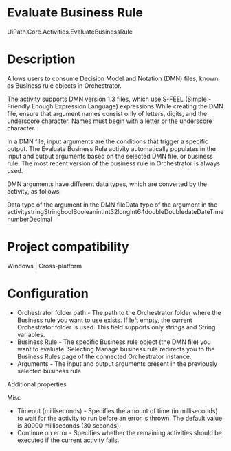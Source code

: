﻿# Evaluate Business Rule

UiPath.Core.Activities.EvaluateBusinessRule

# Description

Allows users to consume Decision Model and Notation (DMN) files, known as Business rule objects in Orchestrator.

The activity supports DMN version 1.3 files, which use S-FEEL (Simple - Friendly Enough Expression Language) expressions.While creating the DMN file, ensure that argument names consist only of letters, digits, and the underscore character. Names must begin with a letter or the underscore character.

In a DMN file, input arguments are the conditions that trigger a specific output. The Evaluate Business Rule activity automatically populates in the input and output arguments based on the selected DMN file, or business rule. The most recent version of the business rule in Orchestrator is always used.

DMN arguments have different data types, which are converted by the activity, as follows:

Data type of the argument in the DMN fileData type of the argument in the activitystringStringboolBooleanintInt32longInt64doubleDoubledateDateTimenumberDecimal

# Project compatibility

Windows | Cross-platform

# Configuration

* Orchestrator folder path - The path to the Orchestrator folder where the Business rule you want to use exists. If left empty, the current Orchestrator folder is used. This field supports only strings and String variables.
* Business Rule - The specific Business rule object (the DMN file) you want to evaluate. Selecting Manage business rule redirects you to the Business Rules page of the connected Orchestrator instance.
* Arguments - The input and output arguments present in the previously selected business rule.





Additional properties

Misc

* Timeout (milliseconds) - Specifies the amount of time (in milliseconds) to wait for the activity to run before an error is thrown. The default value is 30000 milliseconds (30 seconds).
* Continue on error - Specifies whether the remaining activities should be executed if the current activity fails.
